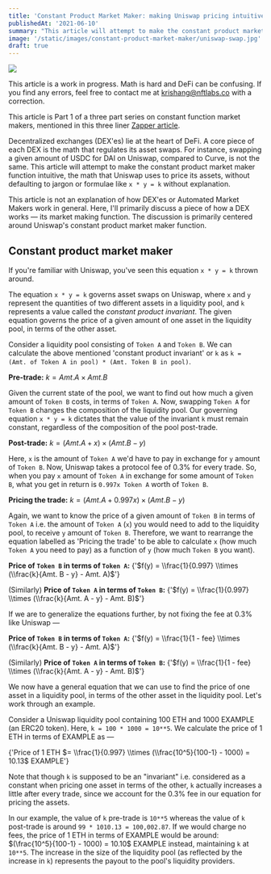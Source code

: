 ```yaml
---
title: 'Constant Product Market Maker: making Uniswap pricing intuitive.'
publishedAt: '2021-06-10'
summary: "This article will attempt to make the constant product market maker function intuitive, the math that Uniswap uses to price its assets, without defaulting to jargon or formulae like `x * y = k` without explanation."
image: '/static/images/constant-product-market-maker/uniswap-swap.jpg'
draft: true
---
```


<Image src="/static/images/constant-product-market-maker/uniswap-swap.jpg" height={314} width={800}/>

This article is a work in progress. Math is hard and DeFi can be confusing. If you find any errors, feel free to contact me at 
krishang@nftlabs.co with a correction.

This article is Part 1 of a three part series on constant function market makers, mentioned in this three liner 
[Zapper article](https://zapper.crunch.help/defi-investing-101/uniswap-vs-balancer-vs-curve).

Decentralized exchanges (DEX'es) lie at the heart of DeFi. A core piece of each DEX is the math that regulates its asset swaps. 
For instance, swapping a given amount of USDC for DAI on Uniswap, compared to Curve, is not the same. This article will attempt 
to make the constant product market maker function intuitive, the math that Uniswap uses to price its assets, without defaulting to 
jargon or formulae like `x * y = k` without explanation.

This article is not an explanation of how DEX'es or Automated Market Makers work in general. Here, I'll primarily discuss a 
piece of how a DEX works — its market making function. The discussion is primarily centered around Uniswap's constant product 
market maker function.

## Constant product market maker

If you're familiar with Uniswap, you've seen this equation `x * y = k` thrown around.

The equation `x * y = k` governs asset swaps on Uniswap, where `x` and `y` represent the quantities of two different assets in a 
liquidity pool, and `k` represents a value called the *constant product invariant*. The given equation governs the price of a given 
amount of one asset in the liquidity pool, in terms of the other asset. 

Consider a liquidity pool consisting of `Token A` and `Token B`. We can calculate the above mentioned 'constant product invariant' 
or `k` as `k = (Amt. of Token A in pool) * (Amt. Token B in pool)`.

**Pre-trade:** <Latex>$k = Amt. A \times Amt. B$</Latex>

Given the current state of the pool, we want to find out how much a given amount of `Token B` costs, in terms of `Token A`. Now, 
swapping `Token A` for `Token B` changes the composition of the liquidity pool. Our governing equation `x * y = k` dictates that 
the value of the invariant `k` must remain constant, regardless of the composition of the pool post-trade.

**Post-trade:** <Latex displayMode={true}>$k = (Amt. A + x) \times (Amt. B - y)$</Latex>

Here, `x` is the amount of `Token A` we'd have to pay in exchange for `y` amount of `Token B`. Now, Uniswap takes a protocol fee of 
0.3% for every trade. So, when you pay `x` amount of `Token A` in exchange for some amount of `Token B`, what you get in return is 
`0.997x Token A` worth of `Token B`.

**Pricing the trade:** <Latex displayMode={true}>$k = (Amt. A + 0.997x) \times (Amt. B - y)$</Latex>

Again, we want to know the price of a given amount of `Token B` in terms of `Token A` i.e. the amount of `Token A` (`x`) 
you would need to add to the liquidity pool, to receive `y` amount of `Token B`. Therefore, we want to rearrange the equation labelled 
as 'Pricing the trade' to be able to calculate `x` (how much `Token A` you need to pay) as a function of `y` (how much `Token B` 
you want).

**Price of `Token B` in terms of `Token A`:**
<Latex displayMode={true}>{'$f(y) = \\frac{1}{0.997} \\times (\\frac{k}{Amt. B - y} - Amt. A)$'}</Latex>

(Similarly) **Price of `Token A` in terms of `Token B`:**
<Latex displayMode={true}>{'$f(y) = \\frac{1}{0.997} \\times (\\frac{k}{Amt. A - y} - Amt. B)$'}</Latex>

If we are to generalize the equations further, by not fixing the fee at 0.3% like Uniswap —

**Price of `Token B` in terms of `Token A`:**
<Latex displayMode={true}>{'$f(y) = \\frac{1}{1 - fee} \\times (\\frac{k}{Amt. B - y} - Amt. A)$'}</Latex>

(Similarly) **Price of `Token A` in terms of `Token B`:**
<Latex displayMode={true}>{'$f(y) = \\frac{1}{1 - fee} \\times (\\frac{k}{Amt. A - y} - Amt. B)$'}</Latex>

We now have a general equation that we can use to find the price of one asset in a liquidity pool, in terms of the other asset in the 
liquidity pool. Let's work through an example.

Consider a Uniswap liquidity pool containing 100 ETH and 1000 EXAMPLE (an ERC20 token). Here, `k = 100 * 1000 = 10**5`. We calculate 
the price of 1 ETH in terms of EXAMPLE as —

<Latex displayMode={true}>{'Price of 1 ETH $= \\frac{1}{0.997} \\times (\\frac{10^5}{100-1} - 1000) = 10.13$ EXAMPLE'}</Latex>

Note that though `k` is supposed to be an "invariant" i.e. considered as a constant when pricing one asset in terms of the other, 
`k` actually increases a little after every trade, since we account for the 0.3% fee in our equation for pricing the assets. 

In our example, the value of `k` pre-trade is `10**5` whereas the value of `k` post-trade is around `99 * 1010.13 = 100,002.87`. 
If we would charge no fees, the price of 1 ETH in terms of EXAMPLE would be around: <Latex displayMode={true}>$(\frac{10^5}{100-1} - 1000) = 10.10$ EXAMPLE</Latex> 
instead, maintaining `k` at `10**5`. The increase in the size of the liquidity pool (as reflected by the increase in `k`) represents 
the payout to the pool's liquidity providers.